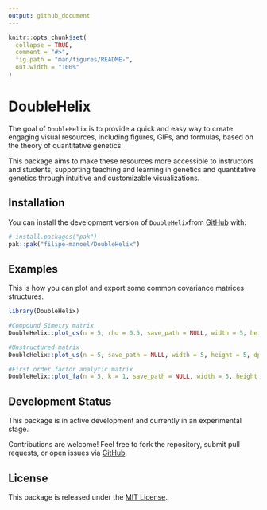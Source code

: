 ```yaml
---
output: github_document
---
```


<!-- README.md is generated from README.Rmd. Please edit that file -->

```r
knitr::opts_chunk$set(
  collapse = TRUE,
  comment = "#>",
  fig.path = "man/figures/README-",
  out.width = "100%"
)
```

# DoubleHelix

<!-- badges: start -->
<!-- badges: end -->

The goal of `DoubleHelix` is to provide a quick and easy way to create engaging visual resources, including figures, GIFs, and formulas, based on the theory of quantitative genetics.

This package aims to make these resources more accessible to instructors and students, supporting teaching and learning in genetics and quantitative genetics through intuitive and customizable visualizations.



## Installation

You can install the development version of `DoubleHelix`from [GitHub](https://github.com/filipe-manoel/DoubleHelix) with:

``` r
# install.packages("pak")
pak::pak("filipe-manoel/DoubleHelix")

```

## Examples


This is how you can plot and export some common covariance matrices structures.

```r
library(DoubleHelix)

#Compound Simetry matrix
DoubleHelix::plot_cs(n = 5, rho = 0.5, save_path = NULL, width = 5, height = 5, dpi = 300)

#Unstructured matrix
DoubleHelix::plot_us(n = 5, save_path = NULL, width = 5, height = 5, dpi = 300)

#First order factor analytic matrix
DoubleHelix::plot_fa(n = 5, k = 1, save_path = NULL, width = 5, height = 5, dpi = 300)

```


## Development Status

This package is in active development and currently in an experimental stage.

Contributions are welcome!
Feel free to fork the repository, submit pull requests, or open issues via [GitHub](https://github.com/filipe-manoel/DoubleHelix).


## License

This package is released under the [MIT License](https://opensource.org/licenses/MIT).


